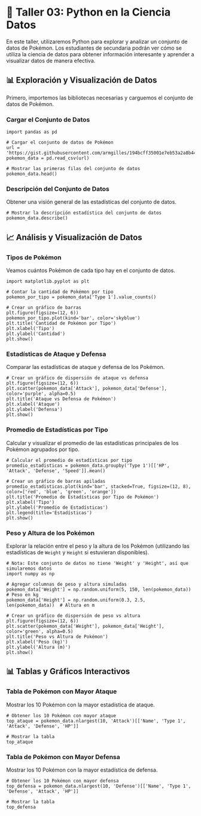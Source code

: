 # 🚀 Taller 03: Python en la Ciencia Datos

En este taller, utilizaremos Python para explorar y analizar un conjunto de datos de Pokémon. Los estudiantes de secundaria podrán ver cómo se utiliza la ciencia de datos para obtener información interesante y aprender a visualizar datos de manera efectiva.

## 📊 Exploración y Visualización de Datos

Primero, importemos las bibliotecas necesarias y carguemos el conjunto de datos de Pokémon.

### Cargar el Conjunto de Datos

```pyodide-python
import pandas as pd

# Cargar el conjunto de datos de Pokémon
url = 'https://gist.githubusercontent.com/armgilles/194bcff35001e7eb53a2a8b441e8b2c6/raw/92200bc0a673d5ce2110aaad4544ed6c4010f687/pokemon.csv'
pokemon_data = pd.read_csv(url)

# Mostrar las primeras filas del conjunto de datos
pokemon_data.head()
```

### Descripción del Conjunto de Datos

Obtener una visión general de las estadísticas del conjunto de datos.

```pyodide-python
# Mostrar la descripción estadística del conjunto de datos
pokemon_data.describe()
```

## 📈 Análisis y Visualización de Datos

### Tipos de Pokémon

Veamos cuántos Pokémon de cada tipo hay en el conjunto de datos.

```pyodide-python
import matplotlib.pyplot as plt

# Contar la cantidad de Pokémon por tipo
pokemon_por_tipo = pokemon_data['Type 1'].value_counts()

# Crear un gráfico de barras
plt.figure(figsize=(12, 6))
pokemon_por_tipo.plot(kind='bar', color='skyblue')
plt.title('Cantidad de Pokémon por Tipo')
plt.xlabel('Tipo')
plt.ylabel('Cantidad')
plt.show()
```

### Estadísticas de Ataque y Defensa

Comparar las estadísticas de ataque y defensa de los Pokémon.

```pyodide-python
# Crear un gráfico de dispersión de ataque vs defensa
plt.figure(figsize=(12, 6))
plt.scatter(pokemon_data['Attack'], pokemon_data['Defense'], color='purple', alpha=0.5)
plt.title('Ataque vs Defensa de Pokémon')
plt.xlabel('Ataque')
plt.ylabel('Defensa')
plt.show()
```

### Promedio de Estadísticas por Tipo

Calcular y visualizar el promedio de las estadísticas principales de los Pokémon agrupados por tipo.

```pyodide-python
# Calcular el promedio de estadísticas por tipo
promedio_estadisticas = pokemon_data.groupby('Type 1')[['HP', 'Attack', 'Defense', 'Speed']].mean()

# Crear un gráfico de barras apiladas
promedio_estadisticas.plot(kind='bar', stacked=True, figsize=(12, 8), color=['red', 'blue', 'green', 'orange'])
plt.title('Promedio de Estadísticas por Tipo de Pokémon')
plt.xlabel('Tipo')
plt.ylabel('Promedio de Estadísticas')
plt.legend(title='Estadísticas')
plt.show()
```

### Peso y Altura de los Pokémon

Explorar la relación entre el peso y la altura de los Pokémon (utilizando las estadísticas de `Weight` y `Height` si estuvieran disponibles).

```pyodide-python
# Nota: Este conjunto de datos no tiene 'Weight' y 'Height', así que simularemos datos
import numpy as np

# Agregar columnas de peso y altura simuladas
pokemon_data['Weight'] = np.random.uniform(5, 150, len(pokemon_data))  # Peso en kg
pokemon_data['Height'] = np.random.uniform(0.3, 2.5, len(pokemon_data))  # Altura en m

# Crear un gráfico de dispersión de peso vs altura
plt.figure(figsize=(12, 6))
plt.scatter(pokemon_data['Weight'], pokemon_data['Height'], color='green', alpha=0.5)
plt.title('Peso vs Altura de Pokémon')
plt.xlabel('Peso (kg)')
plt.ylabel('Altura (m)')
plt.show()
```

## 📊 Tablas y Gráficos Interactivos

### Tabla de Pokémon con Mayor Ataque

Mostrar los 10 Pokémon con la mayor estadística de ataque.

```pyodide-python
# Obtener los 10 Pokémon con mayor ataque
top_ataque = pokemon_data.nlargest(10, 'Attack')[['Name', 'Type 1', 'Attack', 'Defense', 'HP']]

# Mostrar la tabla
top_ataque
```

### Tabla de Pokémon con Mayor Defensa

Mostrar los 10 Pokémon con la mayor estadística de defensa.

```pyodide-python
# Obtener los 10 Pokémon con mayor defensa
top_defensa = pokemon_data.nlargest(10, 'Defense')[['Name', 'Type 1', 'Defense', 'Attack', 'HP']]

# Mostrar la tabla
top_defensa
```

